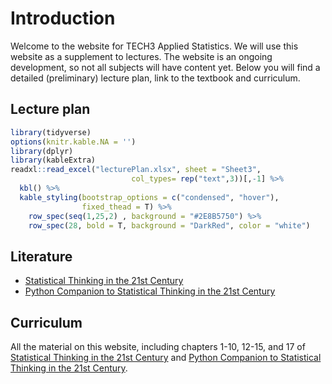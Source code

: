 # Introduction {.unnumbered}

Welcome to the website for TECH3 Applied Statistics. We will use this website as a supplement to lectures. The website is an ongoing development, so not all subjects will have content yet. Below you will find a detailed (preliminary) lecture plan, link to the textbook and curriculum.

## Lecture plan

```r
library(tidyverse)
options(knitr.kable.NA = '')
library(dplyr)
library(kableExtra)
readxl::read_excel("lecturePlan.xlsx", sheet = "Sheet3",
                           col_types= rep("text",3))[,-1] %>% 
  kbl() %>%
  kable_styling(bootstrap_options = c("condensed", "hover"),
                fixed_thead = T) %>%
    row_spec(seq(1,25,2) , background = "#2E8B5750") %>% 
    row_spec(28, bold = T, background = "DarkRed", color = "white")

```

## Literature

- [Statistical Thinking in the 21st Century](https://statsthinking21.github.io/statsthinking21-core/index.html)
- [Python Companion to Statistical Thinking in the 21st Century](https://statsthinking21.github.io/statsthinking21-python/index.html)

## Curriculum

All the material on this website, including chapters 1-10, 12-15, and 17 of [Statistical Thinking in the 21st Century](https://statsthinking21.github.io/statsthinking21-core/index.html) and [Python Companion to Statistical Thinking in the 21st Century](https://statsthinking21.github.io/statsthinking21-python/index.html).

